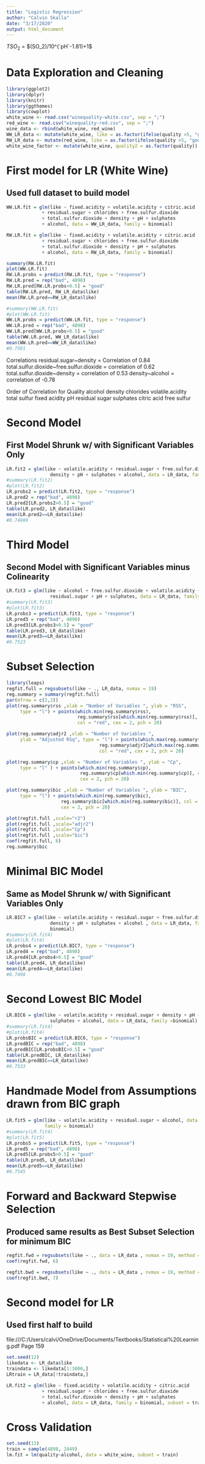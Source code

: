 ---
title: "Logistic Regression"
author: "Calvin Skalla"
date: "3/17/2020"
output: html_document
---
$TSO_2$ = $(SO_2)/10^(`pH`-1.81)+1$

# Data Exploration and Cleaning
```{r}
library(ggplot2)
library(dplyr)
library(knitr)
library(ggthemes)
library(cowplot)
white_wine <- read.csv("winequality-white.csv", sep = ";")
red_wine <- read.csv("winequality-red.csv", sep = ";")
wine_data <- rbind(white_wine, red_wine)
WW_LR_data <- mutate(white_wine, like = as.factor(ifelse(quality >5, "good", "bad"))) %>% select(-quality)
RW_LR_data <- mutate(red_wine, like = as.factor(ifelse(quality >5, "good", "bad"))) %>% select(-quality)
white_wine_factor <- mutate(white_wine, quality2 = as.factor(quality))
```

# First model for LR (White Wine) 
## Used full dataset to build model
```{r}
WW.LR.fit = glm(like ~ fixed.acidity + volatile.acidity + citric.acid
             + residual.sugar + chlorides + free.sulfur.dioxide 
             + total.sulfur.dioxide + density + pH + sulphates
             + alcohol, data = WW_LR_data, family = binomial)

RW.LR.fit = glm(like ~ fixed.acidity + volatile.acidity + citric.acid
             + residual.sugar + chlorides + free.sulfur.dioxide 
             + total.sulfur.dioxide + density + pH + sulphates
             + alcohol, data = RW_LR_data, family = binomial)

summary(RW.LR.fit)
plot(WW.LR.fit)
RW.LR.probs = predict(RW.LR.fit, type = "response")
RW.LR.pred = rep("bad", 4898)
RW.LR.pred[RW.LR.probs>0.5] = "good"
table(RW.LR.pred, RW_LR_data$like)
mean(RW.LR.pred==RW_LR_data$like)

#summary(WW.LR.fit)
#plot(WW.LR.fit)
WW.LR.probs = predict(WW.LR.fit, type = "response")
WW.LR.pred = rep("bad", 4898)
WW.LR.pred[WW.LR.probs>0.5] = "good"
table(WW.LR.pred, WW_LR_data$like)
mean(WW.LR.pred==WW_LR_data$like)
#0.7501
```
Correlations
residual.sugar~density = Correlation of 0.84
total.sulfur.dioxide~free.sulfur.dioxide = correlation of 0.62
total.sulfur.dioxide~density = correlation of 0.53
density~alcohol = correlation of -0.78

Order of Correlation for Quality
alcohol 
density
chlorides
volatile.acidity
total sulfur
fixed acidity
pH
residual sugar
sulphates
citric acid
free sulfur

# Second Model 
## First Model Shrunk w/ with Significant Variables Only
```{r}
LR.fit2 = glm(like ~ volatile.acidity + residual.sugar + free.sulfur.dioxide + 
                density + pH + sulphates + alcohol, data = LR_data, family = binomial)
#summary(LR.fit2)
#plot(LR.fit2)
LR.probs2 = predict(LR.fit2, type = "response")
LR.pred2 = rep("bad", 4898)
LR.pred2[LR.probs2>0.5] = "good"
table(LR.pred2, LR_data$like)
mean(LR.pred2==LR_data$like)
#0.74989
```

# Third Model
## Second Model with Significant Variables minus Colinearity
```{r}
LR.fit3 = glm(like ~ alcohol + free.sulfur.dioxide + volatile.acidity + 
                residual.sugar + pH + sulphates, data = LR_data, family = binomial)
#summary(LR.fit3)
#plot(LR.fit3)
LR.probs3 = predict(LR.fit3, type = "response")
LR.pred3 = rep("bad", 4898)
LR.pred3[LR.probs3>0.5] = "good"
table(LR.pred3, LR_data$like)
mean(LR.pred3==LR_data$like)
#0.7523
```

# Subset Selection
```{r}
library(leaps)
regfit.full = regsubsets(like ~ ., LR_data, nvmax = 19)
reg.summary = summary(regfit.full)
par(mfrow = c(2,2))
plot(reg.summary$rss ,xlab = "Number of Variables ", ylab = "RSS",
     type = "l") + points(which.min(reg.summary$rss),
                          reg.summary$rss[which.min(reg.summary$rss)], 
                          col = "red", cex = 2, pch = 20)

plot(reg.summary$adjr2 ,xlab = "Number of Variables ", 
     ylab = "Adjusted RSq", type = "l") + points(which.max(reg.summary$adjr2), 
                                  reg.summary$adjr2[which.max(reg.summary$adjr2)], 
                                  col = "red", cex = 2, pch = 20)

plot(reg.summary$cp ,xlab = "Number of Variables ", ylab = "Cp", 
     type = "l" ) + points(which.min(reg.summary$cp), 
                           reg.summary$cp[which.min(reg.summary$cp)], col = "red", 
                           cex = 2, pch = 20)

plot(reg.summary$bic ,xlab = "Number of Variables ", ylab = "BIC", 
     type = "l") + points(which.min(reg.summary$bic), 
                    reg.summary$bic[which.min(reg.summary$bic)], col = "red", 
                    cex = 2, pch = 20)

plot(regfit.full ,scale="r2")
plot(regfit.full ,scale="adjr2")
plot(regfit.full ,scale="Cp")
plot(regfit.full ,scale="bic")
coef(regfit.full, 6)
reg.summary$bic

```

# Minimal BIC Model
## Same as Model Shrunk w/ with Significant Variables Only
```{r}
LR.BIC7 = glm(like ~ volatile.acidity + residual.sugar + free.sulfur.dioxide + 
                density + pH + sulphates + alcohol , data = LR_data, family =
                binomial)
#summary(LR.fit4)
#plot(LR.fit4)
LR.probs4 = predict(LR.BIC7, type = "response")
LR.pred4 = rep("bad", 4898)
LR.pred4[LR.probs4>0.5] = "good"
table(LR.pred4, LR_data$like)
mean(LR.pred4==LR_data$like)
#0.7498
```

# Second Lowest BIC Model
```{r}
LR.BIC6 = glm(like ~ volatile.acidity + residual.sugar + density + pH + 
                sulphates + alcohol, data = LR_data, family =binomial)
#summary(LR.fit4)
#plot(LR.fit4)
LR.probsBIC = predict(LR.BIC6, type = "response")
LR.predBIC = rep("bad", 4898)
LR.predBIC[LR.probsBIC>0.5] = "good"
table(LR.predBIC, LR_data$like)
mean(LR.predBIC==LR_data$like)
#0.7533
```

# Handmade Model from Assumptions drawn from BIC graph
```{r}
LR.fit5 = glm(like ~ volatile.acidity + residual.sugar + alcohol, data = LR_data, 
              family = binomial)
#summary(LR.fit4)
#plot(LR.fit5)
LR.probs5 = predict(LR.fit5, type = "response")
LR.pred5 = rep("bad", 4898)
LR.pred5[LR.probs5>0.5] = "good"
table(LR.pred5, LR_data$like)
mean(LR.pred5==LR_data$like)
#0.7545
```

# Forward and Backward Stepwise Selection
## Produced same results as Best Subset Selection for minimum BIC
```{r}
regfit.fwd = regsubsets(like ∼ ., data = LR_data , nvmax = 19, method ="forward")
coef(regfit.fwd, 6)

regfit.bwd = regsubsets(like ∼ ., data = LR_data , nvmax = 19, method ="backward")
coef(regfit.bwd, 7)
```


# Second model for LR 
## Used first half to build
file:///C:/Users/calvi/OneDrive/Documents/Textbooks/Statistical%20Learning.pdf 
Page 159
```{r}
set.seed(12)
likedata <- LR_data$like
traindata <- likedata[1:3000,]
LRtrain = LR_data[!traindata,]

LR.fit2 = glm(like ~ fixed.acidity + volatile.acidity + citric.acid
             + residual.sugar + chlorides + free.sulfur.dioxide 
             + total.sulfur.dioxide + density + pH + sulphates
             + alcohol, data = LR_data, family = binomial, subset = traindata)
```

# Cross Validation
```{r}
set.seed(13)
train = sample(4898, 2449)
lm.fit = lm(quality~alcohol, data = white_wine, subset = train)

```

